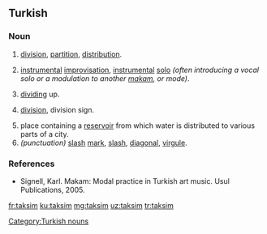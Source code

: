 ==Turkish==

===Noun===
{{head|tr}}

# [[division]], [[partition]], [[distribution]].
# {{context|music|lang=tr}} [[instrumental]] [[improvisation]], [[instrumental]] [[solo]] ''(often introducing a vocal solo or a modulation to another [[makam]], or mode)''.
# [[dividing]] up.
# {{context|mathematics|lang=tr}} [[division]], division sign.
# place containing a [[reservoir]] from which water is distributed to various parts of a city.
# ''(punctuation)''  [[slash]] [[mark]], [[slash]], [[diagonal]], [[virgule]].

===References===
* Signell, Karl. Makam: Modal practice in Turkish art music. Usul Publications, 2005.

[[Category:Turkish nouns]]

[[fr:taksim]]
[[ku:taksim]]
[[mg:taksim]]
[[uz:taksim]]
[[tr:taksim]]